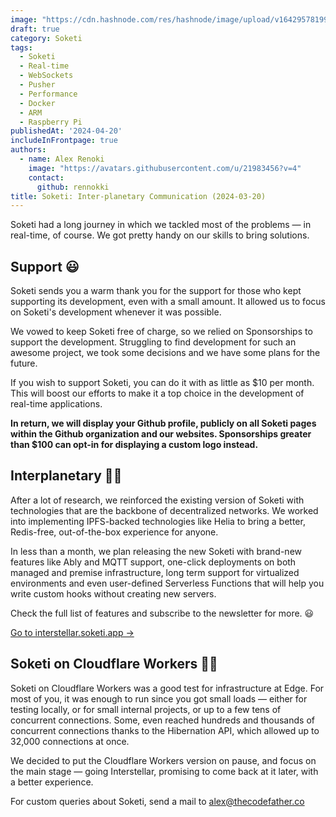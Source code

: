 ```yaml
---
image: "https://cdn.hashnode.com/res/hashnode/image/upload/v1642957819907/nlP5O8Vxr.png"
draft: true
category: Soketi
tags:
  - Soketi
  - Real-time
  - WebSockets
  - Pusher
  - Performance
  - Docker
  - ARM
  - Raspberry Pi
publishedAt: '2024-04-20'
includeInFrontpage: true
authors:
  - name: Alex Renoki
    image: "https://avatars.githubusercontent.com/u/21983456?v=4"
    contact:
      github: rennokki
title: Soketi: Inter-planetary Communication (2024-03-20)
---
```


Soketi had a long journey in which we tackled most of the problems — in real-time, of course.
We got pretty handy on our skills to bring solutions.

## Support 😃

Soketi sends you a warm thank you for the support for those who kept supporting its development, even with a small amount. It allowed us to focus on Soketi's development whenever it was possible.

We vowed to keep Soketi free of charge, so we relied on Sponsorships to support the development. Struggling to find development for such an awesome project, we took some decisions and we have some plans for the future.

If you wish to support Soketi, you can do it with as little as $10 per month. This will boost our efforts to make it a top choice in the development of real-time applications.

**In return, we will display your Github profile, publicly on all Soketi pages within the Github organization and our websites. Sponsorships greater than $100 can opt-in for displaying a custom logo instead.**

## Interplanetary 🚀✨

After a lot of research, we reinforced the existing version of Soketi with technologies that are the backbone of decentralized networks. We worked into implementing IPFS-backed technologies like Helia to bring a better, Redis-free, out-of-the-box experience for anyone.

In less than a month, we plan releasing the new Soketi with brand-new features like Ably and MQTT support, one-click deployments on both managed and premise infrastructure, long term support for virtualized environments and even user-defined Serverless Functions that will help you write custom hooks without creating new servers.

Check the full list of features and subscribe to the newsletter for more. 😃

[Go to interstellar.soketi.app ->](https://interstellar.soketi.app)

## Soketi on Cloudflare Workers 👷‍♀️

Soketi on Cloudflare Workers was a good test for infrastructure at Edge. For most of you, it was enough to run since you got small loads — either for testing locally, or for small internal projects, or up to a few tens of concurrent connections. Some, even reached hundreds and thousands of concurrent connections thanks to the Hibernation API, which allowed up to 32,000 connections at once.

We decided to put the Cloudflare Workers version on pause, and focus on the main stage — going Interstellar, promising to come back at it later, with a better experience.

For custom queries about Soketi, send a mail to [alex@thecodefather.co](mailto:alex@thecodefather.co)
